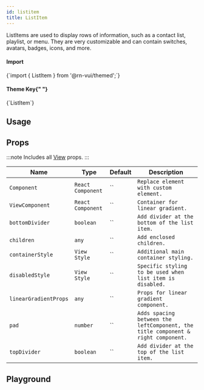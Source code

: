 ```yaml
---
id: listitem
title: ListItem
---
```



<IconsStyle />

ListItems are used to display rows of information, such as a contact list, playlist, or menu.
They are very customizable and can contain switches, avatars, badges, icons, and more.

<div class="row inline-flex-center">
  <div class="col col--3">
    <h4>Import</h4>
  </div>
  <div class="col col--9">
    <CodeBlock>{`import { ListItem } from '@rn-vui/themed';`}</CodeBlock>
  </div>
  <div class="col col--3">
    <h4>
      Theme Key{" "}
      <a href="../customizing#using-themeprovider">
        <BiInfoCircle />
      </a>
    </h4>
  </div>
  <div class="col col--9">
    <CodeBlock>{`ListItem`}</CodeBlock>
  </div>
</div>

## Usage

<Usage />

## Props

:::note
Includes all [View](https://reactnative.dev/docs/view#props) props.
:::

<div class='table-responsive'>

| Name                  | Type              | Default | Description                                                                      |
| --------------------- | ----------------- | ------- | -------------------------------------------------------------------------------- |
| `Component`           | `React Component` | ``      | `Replace element with custom element.`                                           |
| `ViewComponent`       | `React Component` | ``      | `Container for linear gradient.`                                                 |
| `bottomDivider`       | `boolean`         | ``      | `Add divider at the bottom of the list item.`                                    |
| `children`            | `any`             | ``      | `Add enclosed children.`                                                         |
| `containerStyle`      | `View Style`      | ``      | `Additional main container styling.`                                             |
| `disabledStyle`       | `View Style`      | ``      | `Specific styling to be used when list item is disabled.`                        |
| `linearGradientProps` | `any`             | ``      | `Props for linear gradient component.`                                           |
| `pad`                 | `number`          | ``      | `Adds spacing between the leftComponent, the title component & right component.` |
| `topDivider`          | `boolean`         | ``      | `Add divider at the top of the list item.`                                       |

</div>

## Playground

<Play />
